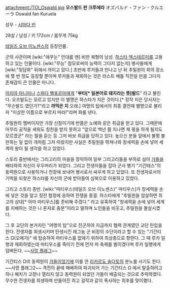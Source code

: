 attachment:/TOI_Oswald.jpg
'''오스발드 판 크루에라'''
オズバルド・ファン・クルエーラ
Oswald fan Kuruela

성우 - [[시마다 빈]]

28살 / 남성 / 키 172cm / 몸무게 75kg

[[테일즈 오브 이노센스]]의 등장인물.

군의 사관이며 [wiki:"애꾸눈" 안대를 맨] 비만 체형의 남성. [[하스타 엑스테르미]]를 고용하고 있는 인물이다. [wiki:"무능" 참모로써의 능력이 그다지 없는지] 병사들에게 [wiki:"뒷담화" 뒤에서 까이고 있다.] 초반에 루카들과 만나고 난 뒤 추밀원의 회의 장소에 몇 번 정도 등장할 뿐이며 루카들과 재회하는 것은 라스트 배틀 직전일 만큼 그다지 존재감이 큰 인물은 아니다.

[[이리아 아니미]]나 [[스파다 벨포르마]]에게 "'''부타[* 일본어로 돼지라는 뜻]발드'''" 라고 불린다. 오즈발도는 모르고 있지만 이 별명은 하스타가 지은 것이다.[* 정작 지은 당사자는 "무슨발드 였던가?"라고 '''까먹은 지''' 오래.] 여명의 탑에서의 최종 결전때 별명으로 불리자 "이상한 이름으로 부르지 마라!"라며 화를 낸다.

추밀원의 멤버이지만 가장 신참이기에 반쯤은 노예와 같은 취급을 받고 있다. 그때문에 아무리 공적을 세워도 칭찬을 받지 못하고 "앞으로 백년 쯤 지나면 제 몫을 하게 될지도 모르겠군" 라는 말을 듣는 등 그저 바보 취급을 당하고 있다. 높으신 분들 앞에서 불평 불만하는 일 없이 개처럼 그저 따랐지만 사실은 추밀원을 뛰쳐나와 창세력을 손에 넣어 세계의 왕이 될 생각을 하고 있었다.

스토리 중반에서는 그리고리의 마을을 장악하여 일부 그리고리들을 부하로 삼아 [[가들]]을 배타하여 자신이 우두머리가 되었다. 그리고 전생자들을 잡아 군사 병기 "기간테스"의 동력원으로 사용하거나 전장에 보내어 병사로서 싸우게 하고 있었다. 또 전생자로서의 기억을 되찾은 하스타를 자신의 군에 받아들여 심복으로 이용하고 있었다.

그리고 스토리 종반. [wiki:"마티우스(테일즈 오브 이노센스)" 마티우스]가 창세력을 손에 넣은 것을 알고 정전 협정에 응하여 전쟁을 종결. 하스타에게 "추밀원을 암살하면 최고의 상대[* 아마 마티우스]를 준비해 주겠다." 라고 유혹하여 "창세력을 손에 넣어 세계를 지배하는 것은 나 혼자로 충분"이라고 말하며 노인들을 비웃고, 추밀원을 몰살시켰다.

그 후 교단의 본거지인 "여명의 탑"으로 진군하여 지금까지 협력 관계였던 교단 탄압을 한다. 전생자를 희생시키며 탄생시킨 레그눔 군 비장의 수단이라고 할 수 있는 "기간티스 Ω(오메가)" 에 탑승하여 마티우스를 없애기 위하여 최상층으로 향한다. 그 때 루카 일행과 재회하였는데 마티우스를 죽이기 전에 먼저 피 축제를 벌이겠다며 루카 일행에게 덤벼든다. ~~[[사망 플래그]]~~ 

기간티스 Ω의 동력원이 [[가들]]이었기에 이를 안 [[리카르도 솔다토]]의 분노를 사기도 한다. ~~사망 플래그2~~  격전의 끝에 패배하여 파괴되어 가는 기간티스 Ω 에서 탈출하려고 하나 해치가 고장나 열리지 않고 동력원이 되었던 가들이 배출되는 것으로 추락하였다.  무수한 전생자를 희생하여 만들어진 최고 걸작과 같이 폭사하는 최후를 맞이했다.
